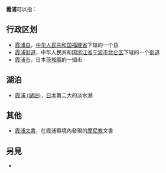 '''霞浦'''可以指：

== 行政区划 ==
* [[霞浦县|霞浦县]]，[[中华人民共和国|中华人民共和国]][[福建省|福建省]]下辖的一个县
* [[霞浦街道|霞浦街道]]，中华人民共和国[[浙江省|浙江省]][[宁波市|宁波市]][[北仑区|北仑区]]下辖的一个[[街道_(行政区划)|街道]]
* [[霞浦市|霞浦市]]，日本[[茨城縣|茨城縣]]的一個市

== 湖泊 ==
* [[霞浦_(湖泊)|霞浦 (湖泊)]]，[[日本|日本]]第二大的淡水湖

== 其他 ==
* [[霞浦文書|霞浦文書]]，在霞浦縣境內發現的[[摩尼教|摩尼教]]文書

== 另見 ==
*{{Lookfrom}}

{{disambig|cat=二字地名消歧义}}